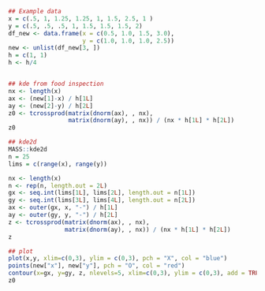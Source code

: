 

```r
## Example data
x = c(.5, 1, 1.25, 1.25, 1, 1.5, 2.5, 1 )
y = c(.5, .5, .5, 1, 1.5, 1.5, 1.5, 2)
df_new <- data.frame(x = c(0.5, 1.0, 1.5, 3.0),
                     y = c(1.0, 1.0, 1.0, 2.5))
new <- unlist(df_new[3, ])
h = c(1, 1)
h <- h/4


## kde from food inspection
nx <- length(x)
ax <- (new[1]-x) / h[1L]
ay <- (new[2]-y) / h[2L]
z0 <- tcrossprod(matrix(dnorm(ax), , nx), 
                 matrix(dnorm(ay), , nx)) / (nx * h[1L] * h[2L])
z0

## kde2d
MASS::kde2d
n = 25
lims = c(range(x), range(y)) 

nx <- length(x)
n <- rep(n, length.out = 2L)
gx <- seq.int(lims[1L], lims[2L], length.out = n[1L])
gy <- seq.int(lims[3L], lims[4L], length.out = n[2L])
ax <- outer(gx, x, "-") / h[1L]
ay <- outer(gy, y, "-") / h[2L]
z <- tcrossprod(matrix(dnorm(ax), , nx), 
                matrix(dnorm(ay), , nx)) / (nx * h[1L] * h[2L])
z

## plot
plot(x,y, xlim=c(0,3), ylim = c(0,3), pch = "X", col = "blue")
points(new["x"], new["y"], pch = "O", col = "red")
contour(x=gx, y=gy, z, nlevels=5, xlim=c(0,3), ylim = c(0,3), add = TRUE)
z0
```

